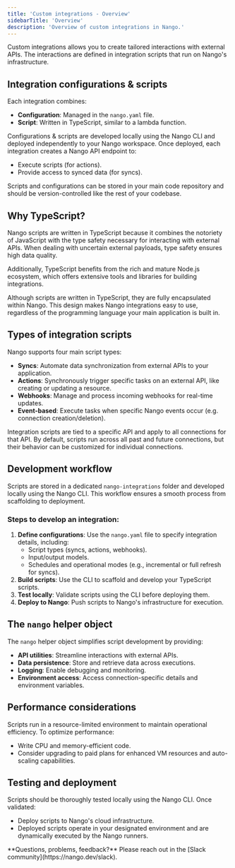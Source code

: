 ```yaml
---
title: 'Custom integrations - Overview'
sidebarTitle: 'Overview'
description: 'Overview of custom integrations in Nango.'
---
```


Custom integrations allows you to create tailored interactions with external APIs. The interactions are defined in integration scripts that run on Nango's infrastructure.

## Integration configurations & scripts

Each integration combines:
- **Configuration**: Managed in the `nango.yaml` file.
- **Script**: Written in TypeScript, similar to a lambda function.

Configurations & scripts are developed locally using the Nango CLI and deployed independently to your Nango workspace. Once deployed, each integration creates a Nango API endpoint to:
- Execute scripts (for actions).
- Provide access to synced data (for syncs).

Scripts and configurations can be stored in your main code repository and should be version-controlled like the rest of your codebase.

## Why TypeScript?

Nango scripts are written in TypeScript because it combines the notoriety of JavaScript with the type safety necessary for interacting with external APIs. When dealing with uncertain external payloads, type safety ensures high data quality.

Additionally, TypeScript benefits from the rich and mature Node.js ecosystem, which offers extensive tools and libraries for building integrations.

<Info>
Although scripts are written in TypeScript, they are fully encapsulated within Nango. This design makes Nango integrations easy to use, regardless of the programming language your main application is built in.
</Info>

## Types of integration scripts

Nango supports four main script types:

- **Syncs**: Automate data synchronization from external APIs to your application.
- **Actions**: Synchronously trigger specific tasks on an external API, like creating or updating a resource.
- **Webhooks**: Manage and process incoming webhooks for real-time updates.
- **Event-based**: Execute tasks when specific Nango events occur (e.g. connection creation/deletion).

Integration scripts are tied to a specific API and apply to all connections for that API. By default, scripts run across all past and future connections, but their behavior can be customized for individual connections.

## Development workflow

Scripts are stored in a dedicated `nango-integrations` folder and developed locally using the Nango CLI. This workflow ensures a smooth process from scaffolding to deployment.

### Steps to develop an integration:
1. **Define configurations**: Use the `nango.yaml` file to specify integration details, including:
   - Script types (syncs, actions, webhooks).
   - Input/output models.
   - Schedules and operational modes (e.g., incremental or full refresh for syncs).
2. **Build scripts**: Use the CLI to scaffold and develop your TypeScript scripts.
3. **Test locally**: Validate scripts using the CLI before deploying them.
4. **Deploy to Nango**: Push scripts to Nango's infrastructure for execution.

## The `nango` helper object

The `nango` helper object simplifies script development by providing:
- **API utilities**: Streamline interactions with external APIs.
- **Data persistence**: Store and retrieve data across executions.
- **Logging**: Enable debugging and monitoring.
- **Environment access**: Access connection-specific details and environment variables.

## Performance considerations

Scripts run in a resource-limited environment to maintain operational efficiency. To optimize performance:
- Write CPU and memory-efficient code.
- Consider upgrading to paid plans for enhanced VM resources and auto-scaling capabilities.

## Testing and deployment

Scripts should be thoroughly tested locally using the Nango CLI. Once validated:
- Deploy scripts to Nango's cloud infrastructure.
- Deployed scripts operate in your designated environment and are dynamically executed by the Nango runners.

<Tip>
    **Questions, problems, feedback?** Please reach out in the [Slack community](https://nango.dev/slack).
</Tip>